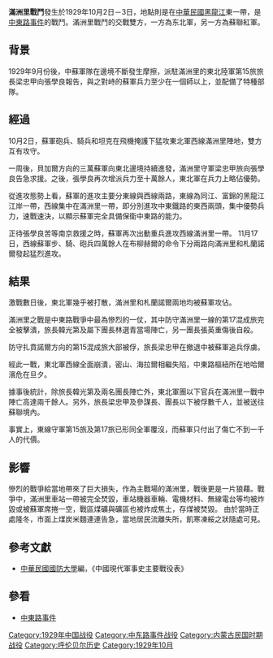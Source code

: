{{Infobox Military Conflict|
campaign=|
image=|
caption=|
conflict=滿洲里戰鬥|
date=1929年10月2日－3日|
place=[[中華民國大陸時期|中華民國]]黑龍江東|
result=蘇軍動員萬餘人，並以重砲飛機攻擊东北軍，攻佔滿洲里和札蘭諾爾兩地|
combatant1=[[東北軍|東北軍]][[胡毓坤|胡毓坤]]部|
combatant2=蘇聯紅軍| 
commander1=[[胡毓坤|胡毓坤]]|
commander2=[[加倫將軍|加倫將軍]]|
strength1=|
strength2=|
casualties1=|
casualties2=|
}}
'''滿洲里戰鬥'''發生於1929年10月2日－3日，地點則是在[[中華民國大陸時期|中華民國]][[黑龙江省|黑龍江]]東一帶，是[[中東路事件|中東路事件]]的戰鬥。滿洲里戰鬥的交戰雙方，一方為东北軍，另一方為蘇聯紅軍。

==背景==
1929年9月份後，中蘇軍隊在邊境不斷發生摩擦，派駐滿洲里的東北陸軍第15旅旅長梁忠甲向張學良報告，與之對峙的蘇軍兵力至少在一個師以上，並配備了特種部隊。

==經過==
10月2日，蘇軍砲兵、騎兵和坦克在飛機掩護下猛攻東北軍西線滿洲里陣地，雙方互有攻守。

一周後，貝加爾方向的三萬蘇軍向東北邊境持續進發，滿洲里守軍梁忠甲旅向張學良告急求援。之後，張學良再次增派兵力至十萬餘人，東北軍在兵力上略佔優勢。

從進攻態勢上看，蘇軍的進攻主要分東線與西線兩路，東線為同江、富錦的黑龍江江岸一帶，西線集中在滿洲里一帶，即分別進攻中東鐵路的東西兩頭，集中優勢兵力，速戰速決，以顯示蘇軍完全具備保衛中東路的能力。

正待張學良苦等南京救援之時，蘇軍再次出動重兵進攻西線滿洲里一帶。 11月17日，西線蘇軍步、騎、砲兵四萬餘人在布柳赫爾的命令下分兩路向滿洲里和札蘭諾爾發起猛烈進攻。

==結果==
激戰數日後，東北軍幾乎被打散，滿洲里和札蘭諾爾兩地均被蘇軍攻佔。

滿洲里之戰是中東路戰爭中最為慘烈的一仗，其中防守滿洲里一線的第17混成旅完全被擊潰，旅長韓光第及屬下團長林選青當場陣亡，另一團長張英重傷後自殺。

防守扎賁諾爾方向的第15混成旅大部被俘，旅長梁忠甲在撤退中被蘇軍追兵俘虜。

經此一戰，東北軍西線全面崩潰，密山、海拉爾相繼失陷，中東路樞紐所在地哈爾濱危在旦夕。

據事後統計，除旅長韓光第及兩名團長陣亡外，東北軍團以下官兵在滿洲里一戰中陣亡高達兩千餘人。另外，旅長梁忠甲及參謀長、團長以下被俘數千人，並被送往蘇聯境內。

事實上，東線守軍第15旅及第17旅已形同全軍覆沒，而蘇軍只付出了傷亡不到一千人的代價。

==影響==
慘烈的戰爭給當地帶來了巨大損失，作為主戰場的滿洲里，戰後更是一片狼藉。戰爭中，滿洲里車站一帶被完全焚毀，車站機器車輛、電機材料、無線電台等均被炸毀或被蘇軍席捲一空，戰區煤礦與礦區也被炸成焦土，存煤被焚毀。
由於當時正處隆冬，市面上煤炭米麵連連告急，當地居民流離失所，飢寒凍綏之狀隨處可見。

==參考文獻==
*[[中華民國|中華民國]][[國防大學_(臺灣)|國防大學]]編，《中國現代軍事史主要戰役表》
==參看==
*[[中東路事件|中東路事件]]

[[Category:1929年中国战役|Category:1929年中国战役]]
[[Category:中东路事件战役|Category:中东路事件战役]]
[[Category:内蒙古民国时期战役|Category:内蒙古民国时期战役]]
[[Category:呼伦贝尔历史|Category:呼伦贝尔历史]]
[[Category:1929年10月|Category:1929年10月]]
